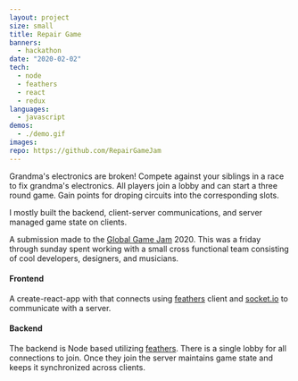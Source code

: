 ```yaml
---
layout: project
size: small
title: Repair Game
banners:
  - hackathon
date: "2020-02-02"
tech:
  - node
  - feathers
  - react
  - redux
languages:
  - javascript
demos:
  - ./demo.gif
images:
repo: https://github.com/RepairGameJam
---
```


Grandma's electronics are broken! Compete against your siblings in a race to fix grandma's electronics.
All players join a lobby and can start a three round game. Gain points for droping circuits into the corresponding slots.

I mostly built the backend, client-server communications, and server managed game state on clients.

A submission made to the [Global Game Jam](https://globalgamejam.org) 2020.
This was a friday through sunday spent working with a small cross functional team consisting of cool developers, designers, and musicians.



#### Frontend

A create-react-app with that connects using [feathers](https://feathersjs.com) client and [socket.io](https://socket.io) to communicate
with a server.

#### Backend

The backend is Node based utilizing [feathers](https://feathersjs.com).
There is a single lobby for all connections to join. Once they join the server maintains game state and keeps it synchronized across clients.



